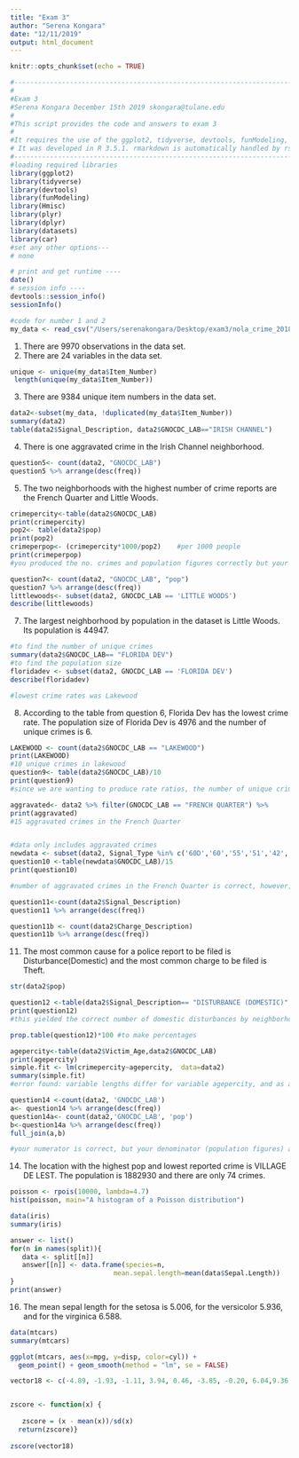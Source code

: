 ```yaml
---
title: "Exam 3"
author: "Serena Kongara"
date: "12/11/2019"
output: html_document
---
```


```r
knitr::opts_chunk$set(echo = TRUE)

#-------------------------------------------------------------------------------
#
#Exam 3
#Serena Kongara December 15th 2019 skongara@tulane.edu
#
#This script provides the code and answers to exam 3
#
#It requires the use of the ggplot2, tidyverse, devtools, funModeling, Hmisc, plyr, dplyr, datasets and car packages.
# It was developed in R 3.5.1. rmarkdown is automatically handled by rstudio.
#-------------------------------------------------------------------------------
#loading required libraries
library(ggplot2)
library(tidyverse)
library(devtools)
library(funModeling)
library(Hmisc)
library(plyr)
library(dplyr)
library(datasets)
library(car)
#set any other options---
# none
```

```r
# print and get runtime ----
date()
# session info ----
devtools::session_info()
sessionInfo()
```

```r
#code for number 1 and 2
my_data <- read_csv("/Users/serenakongara/Desktop/exam3/nola_crime_2018.csv")
```

1. There are 9970 observations in the data set. 
2. There are 24 variables in the data set. 

```r

unique <- unique(my_data$Item_Number)
 length(unique(my_data$Item_Number))


```

3. There are 9384 unique item numbers in the data set. 

``` r
data2<-subset(my_data, !duplicated(my_data$Item_Number))
summary(data2)
table(data2$Signal_Description, data2$GNOCDC_LAB=="IRISH CHANNEL")
```
4. There is one aggravated crime in the Irish Channel neighborhood. 
``` r

question5<- count(data2, "GNOCDC_LAB")
question5 %>% arrange(desc(freq))

```
5. The two neighborhoods with the highest number of crime reports are 
the French Quarter and Little Woods. 

```r
crimepercity<-table(data2$GNOCDC_LAB)
print(crimepercity)
pop2<- table(data2$pop)
print(pop2)
crimeperpop<- (crimepercity*1000/pop2)    #per 1000 people
print(crimeperpop)
#you produced the no. crimes and population figures correctly but your crimepercity object is not behaving correctly to produce the correct crime rates per 1000 persons

```

```r
question7<- count(data2, "GNOCDC_LAB", "pop") 
question7 %>% arrange(desc(freq))
littlewoods<- subset(data2, GNOCDC_LAB == 'LITTLE WOODS')
describe(littlewoods)

```
7. The largest neighborhood by population in the dataset is Little Woods. Its population is 44947.

```r
#to find the number of unique crimes
summary(data2$GNOCDC_LAB== "FLORIDA DEV")
#to find the population size
floridadev <- subset(data2, GNOCDC_LAB == 'FLORIDA DEV')
describe(floridadev)

#lowest crime rates was Lakewood
```
8. According to the table from question 6, Florida Dev has the lowest crime rate. The population size of Florida Dev is  4976 and the number of unique crimes is 6. 

```r
LAKEWOOD <- count(data2$GNOCDC_LAB == "LAKEWOOD")
print(LAKEWOOD)
#10 unique crimes in lakewood
question9<- table(data2$GNOCDC_LAB)/10
print(question9)
#since we are wanting to produce rate ratios, the number of unique crimes in lakewood wouldn't be the only measure to include in the denominator as part of the reference ratio (as you indicate above in your code); you would produce a rate ratio for each neighborhood, therefore, you would include in the numerator the crime rate for neighborhood 1, etc. and crime rate for Lakewood in the denominator

```



```r
aggravated<- data2 %>% filter(GNOCDC_LAB == "FRENCH QUARTER") %>%
print(aggravated)
#15 aggravated crimes in the French Quarter


#data only includes aggravated crimes
newdata <- subset(data2, Signal_Type %in% c('60D','60','55','51','42', '42U', '42M', '37D','37','34S', '34D', '34C','34')) 
question10 <-table(newdata$GNOCDC_LAB)/15
print(question10)

#number of aggravated crimes in the French Quarter is correct, however, you rate ratios are still not correct due to the same issue in the previous question of how to set-up the calculation for a ratio ratio


```

```r
 
question11<-count(data2$Signal_Description)
question11 %>% arrange(desc(freq))

question11b <- count(data2$Charge_Description)
question11b %>% arrange(desc(freq))
```
11. The most common cause for a police report to be filed is Disturbance(Domestic) and the most common charge to be filed is Theft. 

``` r

str(data2$pop)

question12 <-table(data2$Signal_Description== "DISTURBANCE (DOMESTIC)", data2$GNOCDC_LAB)
print(question12)
#this yielded the correct number of domestic disturbances by neighborhood; however we are interested in the rate (not proportion)

prop.table(question12)*100 #to make percentages

```


```r

agepercity<-table(data2$Victim_Age,data2$GNOCDC_LAB)
print(agepercity)
simple.fit <- lm(crimepercity~agepercity,  data=data2)
summary(simple.fit)
#error found: variable lengths differ for variable agepercity, and as a result the object simple.fit was not found; model didn't run

```


```r
question14 <-count(data2, 'GNOCDC_LAB')
a<- question14 %>% arrange(desc(freq))
question14a<- count(data2,'GNOCDC_LAB', 'pop')
b<-question14a %>% arrange(desc(freq))
full_join(a,b)

#your numerator is correct, but your denominator (population figures) are extremely high; the correct answer is Lakewood as the neighborhood likely to have the worst police responsiveness (10 crime incidents, population= 13989, crime rate=0.715)

```
14. The location with the highest pop and lowest reported crime is VILLAGE DE LEST. The population is	1882930 and there are only 74 crimes.

``` r
poisson <- rpois(10000, lambda=4.7)
hist(poisson, main="A histogram of a Poisson distribution")

```

```r
data(iris)
summary(iris)

answer <- list()
for(n in names(split)){   
   data <- split[[n]]   
   answer[[n]] <- data.frame(species=n,
                          mean.sepal.length=mean(data$Sepal.Length))
}
print(answer)
```

16. The mean sepal length for the setosa is 5.006, for the versicolor 5.936, and for the virginica 6.588.

``` r
data(mtcars)
summary(mtcars)

ggplot(mtcars, aes(x=mpg, y=disp, color=cyl)) +
  geom_point() + geom_smooth(method = "lm", se = FALSE)

```


``` r
vector18 <- c(-4.89, -1.93, -1.11, 3.94, 0.46, -3.85, -0.20, 6.04,9.36, 7.26, 4.88, 13.45, -2.93, 6.39, -16.22, -3.24, 6.86, 11.87, 1.81, -2.54)


zscore <- function(x) {
   
   zscore = (x - mean(x))/sd(x)
  return(zscore)}
  
zscore(vector18) 

```
